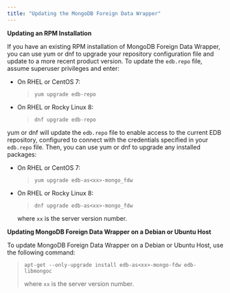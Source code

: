 ```yaml
---
title: "Updating the MongoDB Foreign Data Wrapper"
---
```


<div id="updating_the_mongo_data_adapter" class="registered_link"></div>

**Updating an RPM Installation**

If you have an existing RPM installation of MongoDB Foreign Data Wrapper, you can use yum or dnf to upgrade your repository configuration file and update to a more recent product version. To update the `edb.repo` file, assume superuser privileges and enter:

-   On RHEL or CentOS 7:

    > `yum upgrade edb-repo`

-   On RHEL or Rocky Linux 8:

    > `dnf upgrade edb-repo`

yum or dnf will update the `edb.repo` file to enable access to the current EDB repository, configured to connect with the credentials specified in your `edb.repo` file. Then, you can use yum or dnf to upgrade any installed packages:

-   On RHEL or CentOS 7:

    > `yum upgrade edb-as<xx>-mongo_fdw`

-   On RHEL or Rocky Linux 8:

    > `dnf upgrade edb-as<xx>-mongo_fdw`

    where `xx` is the server version number.

**Updating MongoDB Foreign Data Wrapper on a Debian or Ubuntu Host**

To update MongoDB Foreign Data Wrapper on a Debian or Ubuntu Host, use the following command:

> `apt-get --only-upgrade install edb-as<xx>-mongo-fdw edb-libmongoc`
>
> where `xx` is the server version number.
